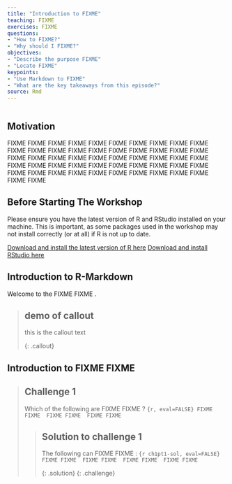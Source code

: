```yaml
---
title: "Introduction to FIXME"
teaching: FIXME
exercises: FIXME
questions:
- "How to FIXME?"
- "Why should I FIXME?"
objectives:
- "Describe the purpose FIXME"
- "Locate FIXME"
keypoints:
- "Use Markdown to FIXME"
- "What are the key takeaways from this episode?" 
source: Rmd
---
```


```r

```


## Motivation

FIXME FIXME FIXME FIXME FIXME FIXME FIXME FIXME FIXME FIXME FIXME FIXME FIXME FIXME FIXME FIXME FIXME FIXME FIXME FIXME FIXME FIXME FIXME FIXME FIXME FIXME FIXME FIXME FIXME FIXME FIXME FIXME FIXME FIXME FIXME FIXME FIXME FIXME FIXME FIXME FIXME FIXME FIXME FIXME FIXME FIXME FIXME FIXME FIXME FIXME FIXME FIXME 

## Before Starting The Workshop

Please ensure you have the latest version of R and RStudio installed on your machine. This is important, as some packages used in the workshop may not install correctly (or at all) if R is not up to date.

[Download and install the latest version of R here](https://www.r-project.org/)
[Download and install RStudio here](https://www.rstudio.com/)

## Introduction to R-Markdown

Welcome to the FIXME FIXME .




> ## demo of callout
>
> this is the callout text 
> 
{: .callout}

## Introduction to FIXME FIXME 


> ## Challenge 1
>
> Which of the following are FIXME FIXME ?
> ```{r, eval=FALSE}
> FIXME FIXME 
> FIXME FIXME 
> FIXME FIXME 
> ```
>
> > ## Solution to challenge 1
> >
> > The following can FIXME FIXME :
> > ```{r ch1pt1-sol, eval=FALSE}
> > FIXME FIXME 
> > FIXME FIXME 
> > FIXME FIXME 
> > FIXME FIXME 
> > ```
> >
> {: .solution}
{: .challenge}

